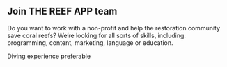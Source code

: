 
## Join THE REEF APP team

Do you want to work with a non-profit and help the restoration community save coral reefs? We’re looking for all sorts of skills, including: programming, content, marketing, language or education.

Diving experience preferable <Emoji symbol="🤿" label="snorkel"/>